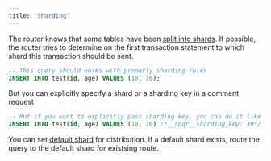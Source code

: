 ```yaml
---
title: 'Sharding'
---
```


The router knows that some tables have been [split into shards](/sharding/sharded_tables). If possible, the router tries to determine on the first transaction statement to which shard this transaction should be sent.

```sql
-- This query should works with properly sharding rules
INSERT INTO test(id, age) VALUES (10, 16);
```

But you can explicitly specify a shard or a sharding key in a comment request

```sql
-- But if you want to explicitly pass sharding key, you can do it like this
INSERT INTO test(id, age) VALUES (10, 16) /*__spqr__sharding_key: 30*/;
```

You can set [default shard](/sharding/default_shard) for distribution. If a default shard exists, route the query to the default shard for existsing route.